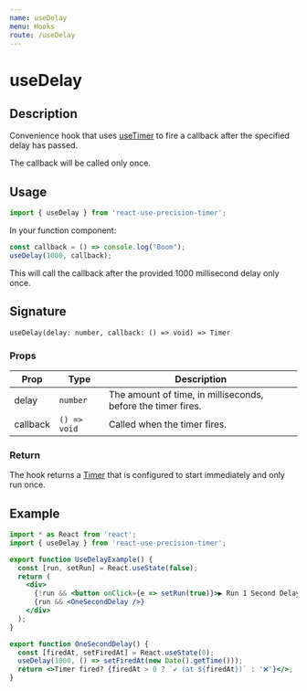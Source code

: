 ```yaml
---
name: useDelay
menu: Hooks
route: /useDelay
---
```



<h1>useDelay</h1>

## Description

Convenience hook that uses [useTimer](/useTimer) to fire a callback after the specified delay has passed. 

The callback will be called only once.

## Usage

```jsx
import { useDelay } from 'react-use-precision-timer';
```

In your function component: 

```jsx
const callback = () => console.log("Boom");
useDelay(1000, callback);
```

This will call the callback after the provided 1000 millisecond delay only once.

## Signature

`useDelay(delay: number, callback: () => void) => Timer`

### Props

| Prop | Type | Description |
|------|------|-------------|
| delay | `number` | The amount of time, in milliseconds, before the timer fires. |
| callback | `() => void` | Called when the timer fires. |

### Return

The hook returns a [Timer](/useTimer#timer) that is configured to start immediately and only run once.

## Example

<div style={{border: 'solid 2px #67788a', padding: '20px'}}>
  <UseDelayExample />
</div>

```jsx
import * as React from 'react';
import { useDelay } from 'react-use-precision-timer';

export function UseDelayExample() {
  const [run, setRun] = React.useState(false);
  return (
    <div>
      {!run && <button onClick={e => setRun(true)}>▶️ Run 1 Second Delay</button>}
      {run && <OneSecondDelay />}
    </div>
  );
}

export function OneSecondDelay() {
  const [firedAt, setFiredAt] = React.useState(0);
  useDelay(1000, () => setFiredAt(new Date().getTime()));
  return <>Timer fired? {firedAt > 0 ? `✔️ (at ${firedAt})` : '❌'}</>;
}
```